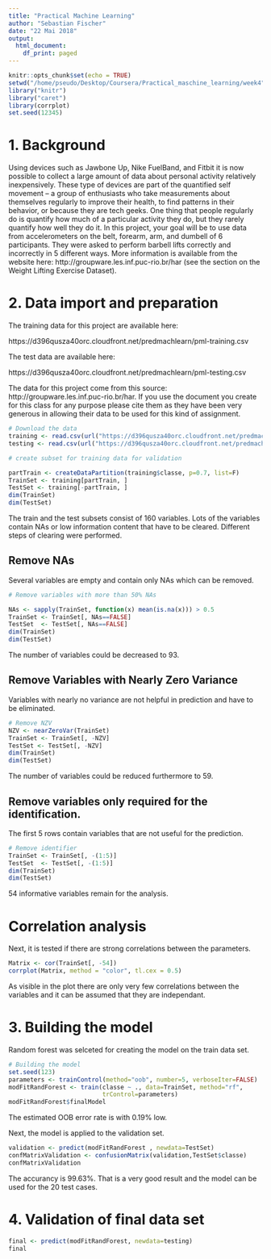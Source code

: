 ```yaml
---
title: "Practical Machine Learning"
author: "Sebastian Fischer"
date: "22 Mai 2018"
output:
  html_document:
    df_print: paged
---
```


```r
knitr::opts_chunk$set(echo = TRUE)
setwd("/home/pseudo/Desktop/Coursera/Practical_maschine_learning/week4")
library("knitr")
library("caret")
library(corrplot)
set.seed(12345)
```

# 1. Background

Using devices such as Jawbone Up, Nike FuelBand, and Fitbit it is now possible to collect a large amount of data about personal activity relatively inexpensively. These type of devices are part of the quantified self movement – a group of enthusiasts who take measurements about themselves regularly to improve their health, to find patterns in their behavior, or because they are tech geeks. One thing that people regularly do is quantify how much of a particular activity they do, but they rarely quantify how well they do it. In this project, your goal will be to use data from accelerometers on the belt, forearm, arm, and dumbell of 6 participants. They were asked to perform barbell lifts correctly and incorrectly in 5 different ways. More information is available from the website here: http://groupware.les.inf.puc-rio.br/har (see the section on the Weight Lifting Exercise Dataset).

# 2. Data import and preparation

The training data for this project are available here:

https://d396qusza40orc.cloudfront.net/predmachlearn/pml-training.csv

The test data are available here:

https://d396qusza40orc.cloudfront.net/predmachlearn/pml-testing.csv

The data for this project come from this source: http://groupware.les.inf.puc-rio.br/har. If you use the document you create for this class for any purpose please cite them as they have been very generous in allowing their data to be used for this kind of assignment. 

```r
# Download the data
training <- read.csv(url("https://d396qusza40orc.cloudfront.net/predmachlearn/pml-training.csv"))
testing <- read.csv(url("https://d396qusza40orc.cloudfront.net/predmachlearn/pml-testing.csv"))

# create subset for training data for validation

partTrain <- createDataPartition(training$classe, p=0.7, list=F)
TrainSet <- training[partTrain, ]
TestSet <- training[-partTrain, ]
dim(TrainSet)
dim(TestSet)
```

The train and the test subsets consist of 160 variables. Lots of the variables contain NAs or low information content that have to be cleared. Different steps of clearing were performed. 

## Remove NAs

Several variables are empty and contain only NAs which can be removed.

```r
# Remove variables with more than 50% NAs

NAs <- sapply(TrainSet, function(x) mean(is.na(x))) > 0.5
TrainSet <- TrainSet[, NAs==FALSE]
TestSet  <- TestSet[, NAs==FALSE]
dim(TrainSet)
dim(TestSet)
```

The number of variables could be decreased to 93.

## Remove Variables with Nearly Zero Variance

Variables with nearly no variance are not helpful in prediction and have to be eliminated.

```r
# Remove NZV
NZV <- nearZeroVar(TrainSet)
TrainSet <- TrainSet[, -NZV]
TestSet <- TestSet[, -NZV]
dim(TrainSet)
dim(TestSet)
```
The number of variables could be reduced furthermore to 59.

## Remove variables only required for the identification.

The first 5 rows contain variables that are not useful for the prediction.

```r
# Remove identifier
TrainSet <- TrainSet[, -(1:5)]
TestSet  <- TestSet[, -(1:5)]
dim(TrainSet)
dim(TestSet)
```

54 informative variables remain for the analysis.


# Correlation analysis

Next, it is tested if there are strong correlations between the parameters.

```r
Matrix <- cor(TrainSet[, -54])
corrplot(Matrix, method = "color", tl.cex = 0.5)
```

As visible in the plot there are only very few correlations between the variables and it can be assumed that they are independant.

# 3. Building the model

Random forest was selceted for creating the model on the train data set.

```r
# Building the model
set.seed(123)
parameters <- trainControl(method="oob", number=5, verboseIter=FALSE)
modFitRandForest <- train(classe ~ ., data=TrainSet, method="rf",
                          trControl=parameters)
modFitRandForest$finalModel
```

The estimated OOB error rate is with 0.19% low.

Next, the model is applied to the validation set.

```r
validation <- predict(modFitRandForest , newdata=TestSet)
confMatrixValidation <- confusionMatrix(validation,TestSet$classe)
confMatrixValidation
```

The accurancy is 99.63%. That is a very good result and the model can be used for the 20 test cases. 

# 4. Validation of final data set

```r
final <- predict(modFitRandForest, newdata=testing)
final
```

